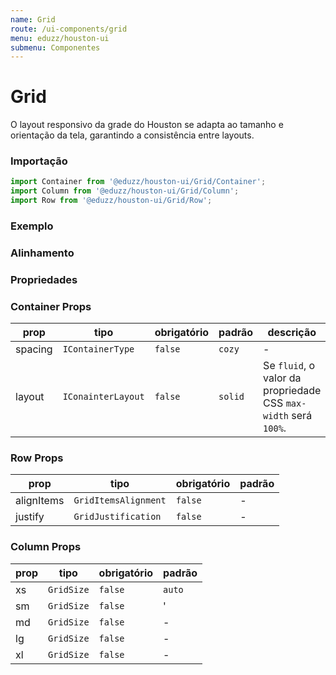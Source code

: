 ```yaml
---
name: Grid
route: /ui-components/grid
menu: eduzz/houston-ui
submenu: Componentes
---
```




# Grid

O layout responsivo da grade do Houston se adapta ao tamanho e orientação da tela, garantindo a consistência entre layouts.

### Importação

```js
import Container from '@eduzz/houston-ui/Grid/Container';
import Column from '@eduzz/houston-ui/Grid/Column';
import Row from '@eduzz/houston-ui/Grid/Row';
```

### Exemplo

<Playground>
  <Container>
    <Row>
      <Column xs={12} sm={4}>
        <div style={{ width: '100%', height: 150, background: '#eee', borderRadius: 4 }} />
      </Column>
      <Column xs={12} sm={4}>
        <div style={{ width: '100%', height: 150, background: '#eee', borderRadius: 4 }} />
      </Column>
      <Column xs={12} sm={4}>
        <div style={{ width: '100%', height: 150, background: '#eee', borderRadius: 4 }} />
      </Column>
    </Row>
  </Container>
</Playground>

### Alinhamento

<Playground>
  <Container>
    <Row alignItems='flex-end'>
      <Column xs={12} sm={4}>
        <div style={{ width: '100%', height: 150, background: '#eee', borderRadius: 4 }} />
      </Column>
      <Column xs={12} sm={4}>
        <div style={{ width: '100%', height: 120, background: '#eee', borderRadius: 4 }} />
      </Column>
      <Column xs={12} sm={4}>
        <div style={{ width: '100%', height: 90, background: '#eee', borderRadius: 4 }} />
      </Column>
    </Row>
  </Container>
</Playground>

### Propriedades

### Container Props

| prop    | tipo               | obrigatório | padrão  | descrição                                                       |
| ------- | ------------------ | ----------- | ------- | --------------------------------------------------------------- |
| spacing | `IContainerType`   | `false`     | `cozy`  | -                                                               |
| layout  | `IConainterLayout` | `false`     | `solid` | Se `fluid`, o valor da propriedade CSS `max-width` será `100%`. |

### Row Props

| prop       | tipo                 | obrigatório | padrão |
| ---------- | -------------------- | ----------- | ------ |
| alignItems | `GridItemsAlignment` | `false`     | -      |
| justify    | `GridJustification`  | `false`     | -      |

### Column Props

| prop | tipo       | obrigatório | padrão |
| ---- | ---------- | ----------- | ------ |
| xs   | `GridSize` | `false`     | `auto` |
| sm   | `GridSize` | `false`     | '      |
| md   | `GridSize` | `false`     | -      |
| lg   | `GridSize` | `false`     | -      |
| xl   | `GridSize` | `false`     | -      |
